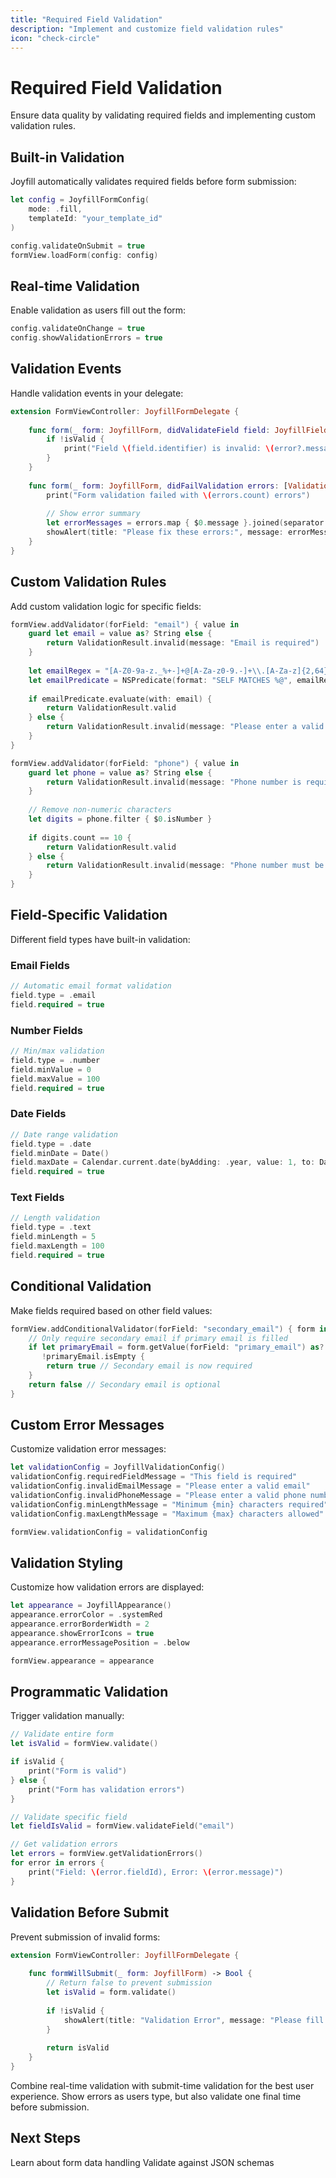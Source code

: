 ```yaml
---
title: "Required Field Validation"
description: "Implement and customize field validation rules"
icon: "check-circle"
---
```


# Required Field Validation

Ensure data quality by validating required fields and implementing custom validation rules.

## Built-in Validation

Joyfill automatically validates required fields before form submission:

```swift
let config = JoyfillFormConfig(
    mode: .fill,
    templateId: "your_template_id"
)

config.validateOnSubmit = true
formView.loadForm(config: config)
```

## Real-time Validation

Enable validation as users fill out the form:

```swift
config.validateOnChange = true
config.showValidationErrors = true
```

## Validation Events

Handle validation events in your delegate:

```swift
extension FormViewController: JoyfillFormDelegate {
    
    func form(_ form: JoyfillForm, didValidateField field: JoyfillField, isValid: Bool, error: ValidationError?) {
        if !isValid {
            print("Field \(field.identifier) is invalid: \(error?.message ?? "")")
        }
    }
    
    func form(_ form: JoyfillForm, didFailValidation errors: [ValidationError]) {
        print("Form validation failed with \(errors.count) errors")
        
        // Show error summary
        let errorMessages = errors.map { $0.message }.joined(separator: "\n")
        showAlert(title: "Please fix these errors:", message: errorMessages)
    }
}
```

## Custom Validation Rules

Add custom validation logic for specific fields:

```swift
formView.addValidator(forField: "email") { value in
    guard let email = value as? String else {
        return ValidationResult.invalid(message: "Email is required")
    }
    
    let emailRegex = "[A-Z0-9a-z._%+-]+@[A-Za-z0-9.-]+\\.[A-Za-z]{2,64}"
    let emailPredicate = NSPredicate(format: "SELF MATCHES %@", emailRegex)
    
    if emailPredicate.evaluate(with: email) {
        return ValidationResult.valid
    } else {
        return ValidationResult.invalid(message: "Please enter a valid email address")
    }
}

formView.addValidator(forField: "phone") { value in
    guard let phone = value as? String else {
        return ValidationResult.invalid(message: "Phone number is required")
    }
    
    // Remove non-numeric characters
    let digits = phone.filter { $0.isNumber }
    
    if digits.count == 10 {
        return ValidationResult.valid
    } else {
        return ValidationResult.invalid(message: "Phone number must be 10 digits")
    }
}
```

## Field-Specific Validation

Different field types have built-in validation:

### Email Fields
```swift
// Automatic email format validation
field.type = .email
field.required = true
```

### Number Fields
```swift
// Min/max validation
field.type = .number
field.minValue = 0
field.maxValue = 100
field.required = true
```

### Date Fields
```swift
// Date range validation
field.type = .date
field.minDate = Date()
field.maxDate = Calendar.current.date(byAdding: .year, value: 1, to: Date())
field.required = true
```

### Text Fields
```swift
// Length validation
field.type = .text
field.minLength = 5
field.maxLength = 100
field.required = true
```

## Conditional Validation

Make fields required based on other field values:

```swift
formView.addConditionalValidator(forField: "secondary_email") { form in
    // Only require secondary email if primary email is filled
    if let primaryEmail = form.getValue(forField: "primary_email") as? String,
       !primaryEmail.isEmpty {
        return true // Secondary email is now required
    }
    return false // Secondary email is optional
}
```

## Custom Error Messages

Customize validation error messages:

```swift
let validationConfig = JoyfillValidationConfig()
validationConfig.requiredFieldMessage = "This field is required"
validationConfig.invalidEmailMessage = "Please enter a valid email"
validationConfig.invalidPhoneMessage = "Please enter a valid phone number"
validationConfig.minLengthMessage = "Minimum {min} characters required"
validationConfig.maxLengthMessage = "Maximum {max} characters allowed"

formView.validationConfig = validationConfig
```

## Validation Styling

Customize how validation errors are displayed:

```swift
let appearance = JoyfillAppearance()
appearance.errorColor = .systemRed
appearance.errorBorderWidth = 2
appearance.showErrorIcons = true
appearance.errorMessagePosition = .below

formView.appearance = appearance
```

## Programmatic Validation

Trigger validation manually:

```swift
// Validate entire form
let isValid = formView.validate()

if isValid {
    print("Form is valid")
} else {
    print("Form has validation errors")
}

// Validate specific field
let fieldIsValid = formView.validateField("email")

// Get validation errors
let errors = formView.getValidationErrors()
for error in errors {
    print("Field: \(error.fieldId), Error: \(error.message)")
}
```

## Validation Before Submit

Prevent submission of invalid forms:

```swift
extension FormViewController: JoyfillFormDelegate {
    
    func formWillSubmit(_ form: JoyfillForm) -> Bool {
        // Return false to prevent submission
        let isValid = form.validate()
        
        if !isValid {
            showAlert(title: "Validation Error", message: "Please fill all required fields")
        }
        
        return isValid
    }
}
```

<Tip>
  Combine real-time validation with submit-time validation for the best user experience. Show errors as users type, but also validate one final time before submission.
</Tip>

## Next Steps

<CardGroup cols={2}>
  <Card title="Data Management" icon="database" href="/react-native/guides/populating-and-extracting-data">
    Learn about form data handling
  </Card>
  <Card title="Schema Validation" icon="shield-check" href="/react-native/guides/schema-validation">
    Validate against JSON schemas
  </Card>
</CardGroup>

